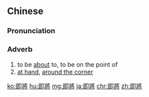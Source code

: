 {{also|即将}}
==Chinese==
{{zh-forms|s=即将}}

===Pronunciation===
{{zh-pron
|m=jíjiāng
|c=zik1 zoeng1
|ma=Zh-jíjiang.ogg
|cat=adv
}}

===Adverb===
{{zh-adv}}

# to be [[about]] to, to be on the point of
# [[at hand]], [[around the corner]]

[[ko:即將]]
[[hu:即將]]
[[mg:即將]]
[[ja:即將]]
[[chr:即將]]
[[zh:即將]]